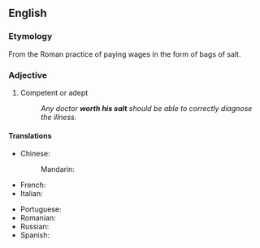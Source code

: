 ==English==

===Etymology===
From the Roman practice of paying wages in the form of bags of salt.

===Adjective===
{{head|en|adjective}}

# {{lb|en|idiomatic}} Competent or adept
#: ''Any doctor '''worth his salt''' should be able to correctly diagnose the illness.''

====Translations====
{{trans-top}}
* Chinese:
*: Mandarin: {{t-needed|cmn}}
* French: {{t-needed|fr}}
* Italian: {{t-needed|it}}
{{trans-mid}}
* Portuguese: {{t-needed|pt}}
* Romanian: {{t-needed|ro}}
* Russian: {{t-needed|ru}}
* Spanish: {{t-needed|es}}
{{trans-bottom}}